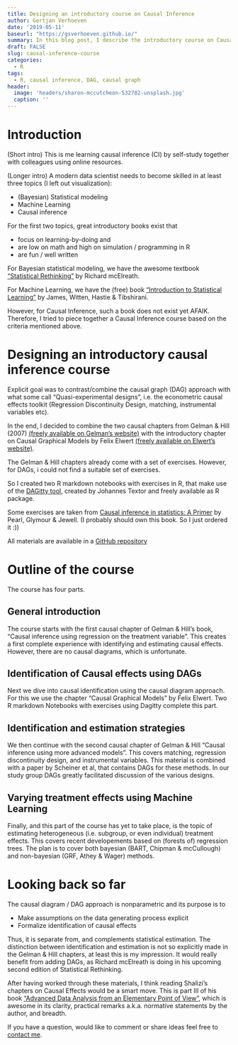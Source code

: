 ```yaml
---
title: Designing an introductory course on Causal Inference
author: Gertjan Verhoeven
date: '2019-05-11'
baseurl: "https://gsverhoeven.github.io/"
summary: In this blog post, I describe the introductory course on Causal Inference I pieced together using various materials available online. It combines Pearl's Causal Graph approach with statistics Gelman/mcElreath style.
draft: FALSE
slug: causal-inference-course
categories:
  - R
tags:
  - R, causal inference, DAG, causal graph 
header:
  image: 'headers/sharon-mccutcheon-532782-unsplash.jpg'
  caption: ''
---
```


# Introduction
(Short intro) This is me learning causal inference (CI) by self-study together with colleagues using online resources.

(Longer intro)
A modern data scientist needs to become skilled in at least three topics (I left out visualization):

* (Bayesian) Statistical modeling
* Machine Learning
* Causal inference

For the first two topics, great introductory books exist that 

* focus on learning-by-doing and 
* are low on math and high on simulation / programming in R 
* are fun / well written

For Bayesian statistical modeling, we have the awesome textbook ["Statistical Rethinking" ](https://xcelab.net/rm/statistical-rethinking/) by Richard mcElreath.

For Machine Learning, we have the (free) book ["Introduction to Statistical Learning"](http://www-bcf.usc.edu/~gareth/ISL/) by James, Witten, Hastie & Tibshirani.

However, for Causal Inference, such a book does not exist yet AFAIK. Therefore, I tried to piece together a Causal Inference course based on the criteria mentioned above.

# Designing an introductory causal inference course

Explicit goal was to contrast/combine the causal graph (DAG) approach with what some call "Quasi-experimental designs", i.e. the econometric causal effects toolkit (Regression Discontinuity Design, matching, instrumental variables etc).

In the end, I decided to combine the two causal chapters from Gelman & Hill (2007) [(freely available on Gelman's website)](https://statmodeling.stat.columbia.edu/2007/12/08/causal_inferenc_2/) 
with the introductory chapter on Causal Graphical Models by Felix Elwert [(freely available on Elwert's website)](https://www.ssc.wisc.edu/~felwert/causality/).

The Gelman & Hill chapters already come with a set of exercises. 
However, for DAGs, i could not find a suitable set of exercises. 

So I created two R markdown notebooks with exercises in R, 
that make use of the [DAGitty tool](http://dagitty.net/), created by Johannes Textor and freely available as R package. 

Some exercises are taken from [Causal inference in statistics: A Primer](http://bayes.cs.ucla.edu/PRIMER/) by Pearl, Glymour & Jewell. (I probably should own this book. So I just ordered it :))

All materials are available in a [GitHub repository](https://github.com/gsverhoeven/causal_course)


# Outline of the course

The course has four parts.

## General introduction
The course starts with the first causal chapter of Gelman & Hill's book,  "Causal inference using regression on the
treatment variable". This creates a first complete experience with identifying and estimating causal effects.
However, there are no causal diagrams, which is unfortunate.

## Identification of Causal effects using DAGs
Next we dive into causal identification using the causal diagram approach.
For this we use the chapter "Causal Graphical Models" by Felix Elwert.
Two R markdown Notebooks with exercises using Dagitty complete this part.

## Identification and estimation strategies
We then continue with the second causal chapter of Gelman & Hill "Causal inference using more advanced
models". This covers matching, regression discontinuity design, and instrumental variables.
This material is combined with a paper by Scheiner et al, that contains DAGs for these methods.
In our study group DAGs greatly facilitated discussion of the various designs.

## Varying treatment effects using Machine Learning
Finally, and this part of the course has yet to take place, is the topic of estimating heterogeneous (i.e. subgroup, or even individual) treatment effects. This covers recent developements based on (forests of) regression trees. The plan is to cover both bayesian (BART, Chipman & mcCullough) and non-bayesian (GRF, Athey & Wager) methods.

# Looking back so far

The causal diagram / DAG approach is nonparametric and its purpose is to

* Make assumptions on the data generating process explicit
* Formalize identification of causal effects

Thus, it is separate from, and complements statistical estimation.
The distinction between identification and estimation is not so explicitly made in the Gelman & Hill chapters, at least this is my impression.
It would really benefit from adding DAGs, as Richard mcElreath is doing in his upcoming second edition of Statistical Rethinking.

After having worked through these materials, I think reading Shalizi's chapters on Causal Effects would be a smart move.
This is part III of his book ["Advanced Data Analysis from an Elementary Point of View"](https://www.stat.cmu.edu/~cshalizi/ADAfaEPoV/), which is awesome in its clarity, practical remarks a.k.a. normative statements by the author, and breadth.

If you have a question, would like to comment or share ideas feel free to [contact me](https://gsverhoeven.github.io/#contact).



